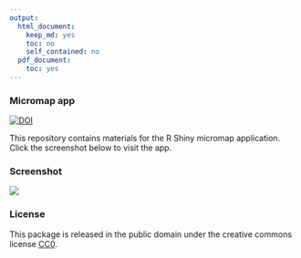 ```yaml
---
output:
  html_document:
    keep_md: yes
    toc: no
    self_contained: no
  pdf_document:
    toc: yes
---
```


### Micromap app

[![DOI](https://zenodo.org/badge/DOI/10.5281/zenodo.160579.svg)](https://doi.org/10.5281/zenodo.160579)

This repository contains materials for the R Shiny micromap application.  Click the screenshot below to visit the app.

### Screenshot

<a href="https://beckmw.shinyapps.io/micromap_app"><img src = "app.PNG"></a>

### License 

This package is released in the public domain under the creative commons license [CC0](https://tldrlegal.com/license/creative-commons-cc0-1.0-universal).